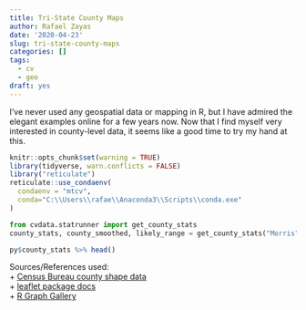 ```yaml
---
title: Tri-State County Maps
author: Rafael Zayas
date: '2020-04-23'
slug: tri-state-county-maps
categories: []
tags:
  - cv
  - geo
draft: yes
---
```


I've never used any geospatial data or mapping in R, but I have admired the elegant examples online for a few years now.  Now that I find myself very interested in county-level data, it seems like a good time to try my hand at this.

```r
knitr::opts_chunk$set(warning = TRUE)
library(tidyverse, warn.conflicts = FALSE)
library("reticulate")
reticulate::use_condaenv(
  condaenv = "mtcv",
  conda="C:\\Users\\rafae\\Anaconda3\\Scripts\\conda.exe"
)

```


```python
from cvdata.statrunner import get_county_stats
county_stats, county_smoothed, likely_range = get_county_stats("Morris", "New Jersey")

```

```r
py$county_stats %>% head()
```

Sources/References used:    
+ [Census Bureau county shape data](https://www.census.gov/geographies/mapping-files/time-series/geo/carto-boundary-file.html)   
+ [leaflet package docs](https://rstudio.github.io/leaflet/map_widget.html)    
+ [R Graph Gallery](https://www.r-graph-gallery.com/map.html)    
